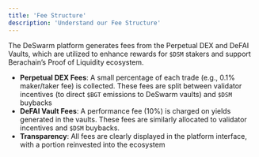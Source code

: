 ```yaml
---
title: 'Fee Structure'
description: 'Understand our Fee Structure'
---
```


The DeSwarm platform generates fees from the Perpetual DEX and DeFAI Vaults, which are utilized to enhance rewards for `$DSM` stakers and support Berachain’s Proof of Liquidity ecosystem.

- **Perpetual DEX Fees**: A small percentage of each trade (e.g., 0.1% maker/taker fee) is collected. These fees are split between validator incentives (to direct `$BGT` emissions to DeSwarm vaults) and `$DSM` buybacks
- **DeFAI Vault Fees**: A performance fee (10%) is charged on yields generated in the vaults. These fees are similarly allocated to validator incentives and `$DSM` buybacks.
- **Transparency**: All fees are clearly displayed in the platform interface, with a portion reinvested into the ecosystem
